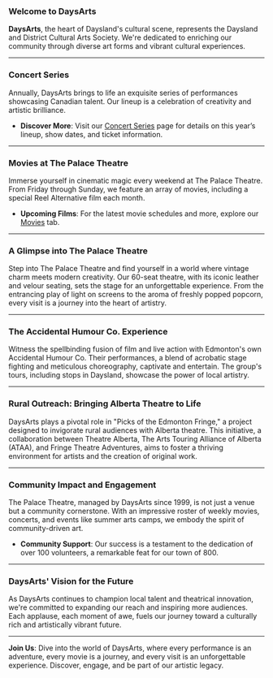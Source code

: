 
### Welcome to DaysArts

**DaysArts**, the heart of Daysland's cultural scene, represents the Daysland and District Cultural Arts Society. We're dedicated to enriching our community through diverse art forms and vibrant cultural experiences.

---

### Concert Series

Annually, DaysArts brings to life an exquisite series of performances showcasing Canadian talent. Our lineup is a celebration of creativity and artistic brilliance.

- **Discover More**: Visit our [Concert Series](#) page for details on this year’s lineup, show dates, and ticket information.

---

### Movies at The Palace Theatre

Immerse yourself in cinematic magic every weekend at The Palace Theatre. From Friday through Sunday, we feature an array of movies, including a special Reel Alternative film each month.

- **Upcoming Films**: For the latest movie schedules and more, explore our [Movies](#) tab.

---

### A Glimpse into The Palace Theatre

Step into The Palace Theatre and find yourself in a world where vintage charm meets modern creativity. Our 60-seat theatre, with its iconic leather and velour seating, sets the stage for an unforgettable experience. From the entrancing play of light on screens to the aroma of freshly popped popcorn, every visit is a journey into the heart of artistry.

---

### The Accidental Humour Co. Experience

Witness the spellbinding fusion of film and live action with Edmonton's own Accidental Humour Co. Their performances, a blend of acrobatic stage fighting and meticulous choreography, captivate and entertain. The group's tours, including stops in Daysland, showcase the power of local artistry.

---

### Rural Outreach: Bringing Alberta Theatre to Life

DaysArts plays a pivotal role in "Picks of the Edmonton Fringe," a project designed to invigorate rural audiences with Alberta theatre. This initiative, a collaboration between Theatre Alberta, The Arts Touring Alliance of Alberta (ATAA), and Fringe Theatre Adventures, aims to foster a thriving environment for artists and the creation of original work.

---

### Community Impact and Engagement

The Palace Theatre, managed by DaysArts since 1999, is not just a venue but a community cornerstone. With an impressive roster of weekly movies, concerts, and events like summer arts camps, we embody the spirit of community-driven art.

- **Community Support**: Our success is a testament to the dedication of over 100 volunteers, a remarkable feat for our town of 800.

---

### DaysArts' Vision for the Future

As DaysArts continues to champion local talent and theatrical innovation, we're committed to expanding our reach and inspiring more audiences. Each applause, each moment of awe, fuels our journey toward a culturally rich and artistically vibrant future.

---

**Join Us**: Dive into the world of DaysArts, where every performance is an adventure, every movie is a journey, and every visit is an unforgettable experience. Discover, engage, and be part of our artistic legacy.
